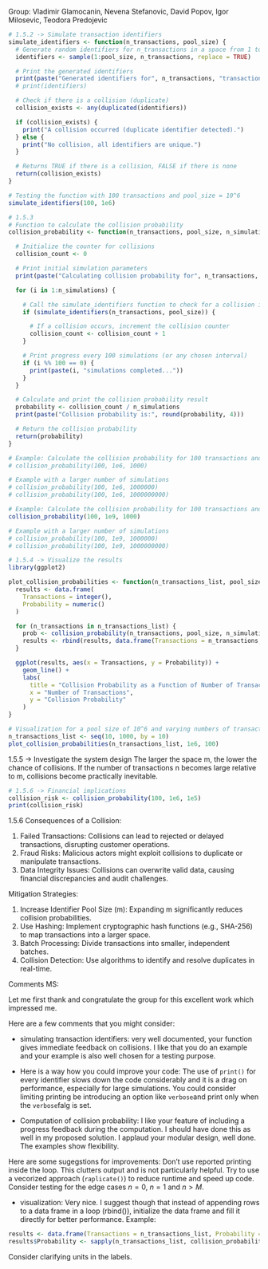 Group: Vladimir Glamocanin, Nevena Stefanovic, David Popov, Igor Milosevic, Teodora Predojevic
```r
# 1.5.2 -> Simulate transaction identifiers
simulate_identifiers <- function(n_transactions, pool_size) {
  # Generate random identifiers for n_transactions in a space from 1 to pool_size
  identifiers <- sample(1:pool_size, n_transactions, replace = TRUE)

  # Print the generated identifiers
  print(paste("Generated identifiers for", n_transactions, "transactions from a pool of size", pool_size, ":"))
  # print(identifiers)

  # Check if there is a collision (duplicate)
  collision_exists <- any(duplicated(identifiers))

  if (collision_exists) {
    print("A collision occurred (duplicate identifier detected).")
  } else {
    print("No collision, all identifiers are unique.")
  }

  # Returns TRUE if there is a collision, FALSE if there is none
  return(collision_exists)
}

# Testing the function with 100 transactions and pool_size = 10^6
simulate_identifiers(100, 1e6)

```

```r
# 1.5.3
# Function to calculate the collision probability
collision_probability <- function(n_transactions, pool_size, n_simulations) {

  # Initialize the counter for collisions
  collision_count <- 0

  # Print initial simulation parameters
  print(paste("Calculating collision probability for", n_transactions, "transactions and a pool size of", pool_size, "across", n_simulations, "simulations:"))

  for (i in 1:n_simulations) {

    # Call the simulate_identifiers function to check for a collision in this simulation
    if (simulate_identifiers(n_transactions, pool_size)) {

      # If a collision occurs, increment the collision counter
      collision_count <- collision_count + 1
    }

    # Print progress every 100 simulations (or any chosen interval)
    if (i %% 100 == 0) {
      print(paste(i, "simulations completed..."))
    }
  }

  # Calculate and print the collision probability result
  probability <- collision_count / n_simulations
  print(paste("Collision probability is:", round(probability, 4)))

  # Return the collision probability
  return(probability)
}

# Example: Calculate the collision probability for 100 transactions and a pool size of 10^6 with 1000 simulations
# collision_probability(100, 1e6, 1000)

# Example with a larger number of simulations
# collision_probability(100, 1e6, 1000000)
# collision_probability(100, 1e6, 1000000000)

# Example: Calculate the collision probability for 100 transactions and a pool size of 10^9 with 1000 simulations
collision_probability(100, 1e9, 1000)

# Example with a larger number of simulations
# collision_probability(100, 1e9, 1000000)
# collision_probability(100, 1e9, 1000000000)

```

```r
# 1.5.4 -> Visualize the results
library(ggplot2) 

plot_collision_probabilities <- function(n_transactions_list, pool_size, n_simulations) {
  results <- data.frame(
    Transactions = integer(),
    Probability = numeric()
  )

  for (n_transactions in n_transactions_list) {
    prob <- collision_probability(n_transactions, pool_size, n_simulations)
    results <- rbind(results, data.frame(Transactions = n_transactions, Probability = prob))
  }

  ggplot(results, aes(x = Transactions, y = Probability)) +
    geom_line() +
    labs(
      title = "Collision Probability as a Function of Number of Transactions",
      x = "Number of Transactions",
      y = "Collision Probability"
    )
}

# Visualization for a pool size of 10^6 and varying numbers of transactions
n_transactions_list <- seq(10, 1000, by = 10)
plot_collision_probabilities(n_transactions_list, 1e6, 100)

```


1.5.5 -> Investigate the system design
The larger the space m, the lower the chance of collisions.
If the number of transactions n becomes large relative to m, collisions become practically inevitable.

```r
# 1.5.6 -> Financial implications
collision_risk <- collision_probability(100, 1e6, 1e5)
print(collision_risk)
```
1.5.6
Consequences of a Collision:

1. Failed Transactions: Collisions can lead to rejected or delayed transactions, disrupting customer operations.
2. Fraud Risks: Malicious actors might exploit collisions to duplicate or manipulate transactions.
3. Data Integrity Issues: Collisions can overwrite valid data, causing financial discrepancies and audit challenges.

Mitigation Strategies:

1. Increase Identifier Pool Size (m): Expanding m significantly reduces collision probabilities.
2. Use Hashing: Implement cryptographic hash functions (e.g., SHA-256) to map transactions into a larger space.
3. Batch Processing: Divide transactions into smaller, independent batches.
4. Collision Detection: Use algorithms to identify and resolve duplicates in real-time.


Comments MS:

Let me first thank and congratulate the group for this excellent work which impressed me.

Here are a few comments that you might consider:

- simulating transaction identifiers: very well documented, your function gives immediate feedback on
collisions. I like that you do an example and your example is also well chosen for a testing purpose.

- Here is a way how you could improve your code: The use of `print()` for every identifier slows down
the code considerably and it is a drag on performance, especially for large simulations. You could
consider limiting printing be introducing an option like `verbose`and print only when the
`verbose`falg is set.

- Computation of collision probability: I like your feature of including a progress feedback during the
computation. I should have done this as well in my proposed solution. I applaud your modular design, well done.
The examples show flexibility.

Here are some sugegstions for improvements: Don't use reported printing inside the loop. This clutters output and is not particularly helpful. Try to use a vecorized approach (`raplicate()`) to reduce runtime and speed up code. Consider testing for the edge cases $n=0$, $n=1$ and $n > M$.

- visualization: Very nice. I suggest though that instead of appending rows to a data frame in a loop (rbind()), initialize the data frame and fill it directly for better performance. Example:

```r
results <- data.frame(Transactions = n_transactions_list, Probability = numeric(length(n_transactions_list)))
results$Probability <- sapply(n_transactions_list, collision_probability, pool_size = pool_size, n_simulations = n_simulations)
```

Consider clarifying units in the labels.



